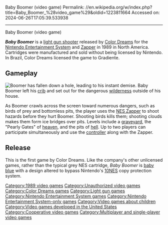 Baby Boomer (video game)
Permalink: //en.wikipedia.org/w/index.php?title=Baby_Boomer_%28video_game%29&oldid=1223811664
Accessed on: 2024-06-26T17:05:39.533938



------
Baby Boomer (video game)
{{multiple issues|
{{unreferenced|date=October 2017}}
{{notability|Product|date=September 2023}}
}}
{{Infobox video game
|title = Baby Boomer
|image = babyboomer.jpg
|developer = [[Color Dreams]]
|publisher = Color Dreams<br>Gradiente (Brazil)
|designer = Jim Meuer
|released = {{vgrelease|NA|1989|SA|1989}}
|genre = [[Light gun shooter]]
|modes = [[Single-player video game|Single-player]], [[Two-player video game|two-player]]
|platforms = [[Nintendo Entertainment System]]
}}

'''''Baby Boomer''''' is a  [[light gun shooter]] released by [[Color Dreams]] for the [[Nintendo Entertainment System]] and [[NES Zapper|Zapper]] in 1989 in North America. Cartridges were manufactured and sold without being licensed by Nintendo. In Brazil, Color Dreams licensed the game to Gradiente.

==Gameplay==
[[File:Baby Boomer Gameplay.png|left|thumb|Boomer has fallen down a hole, leading to his instant demise.]]
Baby Boomer left his [[Infant bed|crib]] and set out for the dangerous [[wilderness]] outside of his house.

As Boomer crawls across the screen toward numerous dangers, such as birds of prey and bottomless pits, the player uses the [[NES Zapper]] to shoot hazards before they hurt Boomer. Shooting birds kills them; shooting clouds makes them form ice bridges over pits. Levels include a [[graveyard]], the "Pearly Gates" of [[heaven]], and the pits of [[hell]]. Up to two players can participate simultaneously and use the [[Nintendo Entertainment System#Game controllers|controller]] along with the Zapper.

==Release==
This is the first game by Color Dreams. Like the company's other unlicensed games, rather than the typical grey NES cartridge, ''Baby Boomer'' is [[baby blue]] with a design altered to bypass Nintendo's [[CIC (Nintendo)|10NES]] copy protection system.

{{NES Zapper}}

[[Category:1989 video games]]
[[Category:Unauthorized video games]]
[[Category:Color Dreams games]]
[[Category:Light gun games]]
[[Category:Nintendo Entertainment System games]]
[[Category:Nintendo Entertainment System-only games]]
[[Category:Video games about children]]
[[Category:Video games developed in the United States]]
[[Category:Cooperative video games]]
[[Category:Multiplayer and single-player video games]]


{{shmup-videogame-stub}}